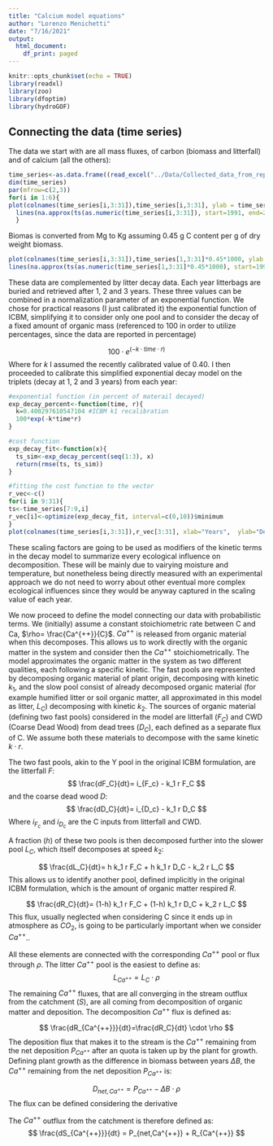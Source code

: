 ```yaml
---
title: "Calcium model equations"
author: "Lorenzo Menichetti"
date: "7/16/2021"
output:
  html_document:
    df_print: paged
---
```


```r
knitr::opts_chunk$set(echo = TRUE)
library(readxl)
library(zoo)
library(dfoptim)
library(hydroGOF)
```

## Connecting the data (time series)

The data we start with are all mass fluxes, of carbon (biomass and litterfall) and of calcium (all the others):

```r
time_series<-as.data.frame((read_excel("../Data/Collected_data_from_reports.xlsx", sheet=1)))
dim(time_series)
par(mfrow=c(2,3))
for(i in 1:6){
plot(colnames(time_series[i,3:31]),time_series[i,3:31], ylab = time_series[i,2], xlab="Years", main= time_series[i,1])
  lines(na.approx(ts(as.numeric(time_series[i,3:31]), start=1991, end=2019)), lty=2)
  }
```
Biomas is converted from Mg to Kg assuming 0.45 g C content per g of dry weight biomass.

```r
plot(colnames(time_series[i,3:31]),time_series[1,3:31]*0.45*1000, ylab = time_series[6,2], xlab="Years", main= time_series[i,1])
lines(na.approx(ts(as.numeric(time_series[1,3:31]*0.45*1000), start=1991, end=2019)), lty=2)
```



These data are complemented by litter decay data. Each year litterbags are buried and retrieved after 1, 2 and 3 years. These three values can be combined in a normalization parameter of an exponential function. We chose for practical reasons (I just calibrated it) the exponential function of ICBM, simplifying it to consider only one pool and to consider the decay of a fixed amount of organic mass (referenced to 100 in order to utilize percentages, since the data are reported in percentage)

$$
100 \cdot e^{(-k \cdot time \cdot r)}
$$
Where for $k$ I assumed the recently calibrated value of 0.40.
I then proceeded to calibrate this simplified exponential decay model on the triplets (decay at 1, 2 and 3 years) from each year:

```r

#exponential function (in percent of materail decayed)
exp_decay_percent<-function(time, r){
  k=0.400297610547104 #ICBM k1 recalibration
  100*exp(-k*time*r)
}

#cost function
exp_decay_fit<-function(x){
  ts_sim<-exp_decay_percent(seq(1:3), x)
  return(rmse(ts, ts_sim))
}

#fitting the cost function to the vector
r_vec<-c()
for(i in 9:31){
ts<-time_series[7:9,i]
r_vec[i]<-optimize(exp_decay_fit, interval=c(0,10))$minimum
}
plot(colnames(time_series[i,3:31]),r_vec[3:31], xlab="Years",  ylab="Decomposition scaling", pch=17, main="r scaling factor (assuming ICBM2022 kinetic of decay)")

```

These scaling factors are going to be used as modifiers of the kinetic terms in the decay model to summarize every ecological influence on decomposition. These will be mainly due to vairying moisture and temperature, but nonetheless being directly measured with an experimental approach we do not need to worry about other eventual more complex ecological influences since they would be anyway captured in the scaling value of each year.

We now proceed to define the model connecting our data with probabilistic terms.
We (initially) assume a constant stoichiometric rate between C and Ca, $\rho= \frac{Ca^{++}}{C}$. $Ca^{++}$ is released from organic material when this decomposes. This allows us to work directly with the organic matter in the system and consider then the $Ca^{++}$ stoichiometrically.
The model approximates the organic matter in the system as two different qualities, each following a specific kinetic. The fast pools are represented by decomposing organic material of plant origin, decomposing with kinetic $k_1$, and the slow pool consist of already decomposed organic material (for example humified litter or soil organic matter, all approximated in this model as litter, $L_C$) decomposing with kinetic $k_2$.
The sources of organic material (defining two fast pools) considered in the model are litterfall ($F_C$) and CWD (Coarse Dead Wood) from dead trees ($D_C$), each defined as a separate flux of C. We assume both these materials to decompose with the same kinetic $k \cdot r$. 


The two fast pools, akin to the Y pool in the original ICBM formulation, are the litterfall $F$:
$$
\frac{dF_C}{dt}= i_{F_c} - k_1 r F_C
$$
and the coarse dead wood $D$:
$$
\frac{dD_C}{dt}= i_{D_c} - k_1 r D_C
$$
Where $i_{F_c}$ and $i_{D_c}$ are the C inputs from litterfall and CWD.

A fraction ($h$) of these two pools is then decomposed further into the slower pool $L_C$, which itself decomposes at speed $k_2$:


$$
\frac{dL_C}{dt}= h k_1 r F_C + h k_1 r D_C - k_2 r L_C
$$
This allows us to identify another pool, defined implicitly in the original ICBM formulation, which is the amount of organic matter respired $R$.

$$
\frac{dR_C}{dt}= (1-h) k_1 r F_C + (1-h) k_1 r D_C + k_2 r L_C
$$
This flux, usually neglected when considering C since it ends up in atmosphere as $CO_2$,  is going to be particularly important when we consider $Ca^{++}$..

All these elements are connected with the corresponding $Ca^{++}$ pool or flux through $\rho$. The litter $Ca^{++}$ pool is the easiest to define as:
$$
L_{Ca^{++}}=L_C \cdot \rho
$$
The remaining $Ca^{++}$ fluxes, that are all converging in the stream outflux from the catchment ($S$), are all coming from decomposition of organic matter and deposition. The decomposition $Ca^{++}$  flux is defined as:

$$
\frac{dR_{Ca^{++}}}{dt}=\frac{dR_C}{dt} \cdot \rho
$$
The deposition flux that makes it to the stream is the $Ca^{++}$ remaining from the net deposition $P_{Ca^{++}}$ after an quota is taken up by the plant for growth.
Defining plant growth as the difference in biomass between years $\Delta B$, the $Ca^{++}$ remaining from the net deposition $P_{Ca^{++}}$ is:

$$
D_{net,Ca^{++}}=P_{Ca^{++}} -  \Delta B \cdot \rho
$$
The flux can be defined considering the derivative 

The  $Ca^{++}$  outflux from the catchment is therefore defined as:
$$
 \frac{dS_{Ca^{++}}}{dt} = P_{net,Ca^{++}} + R_{Ca^{++}}
$$